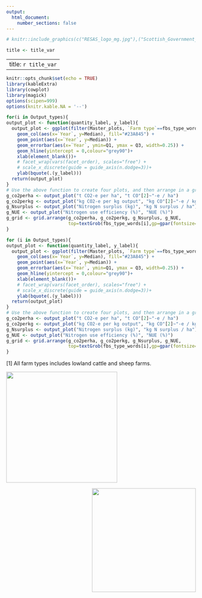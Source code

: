 ```yaml
---
output:
  html_document:
    number_sections: false
---
```

```r
# knitr::include_graphics(c("RESAS_logo_mg.jpg"),("Scottish_Government_logo_RGB.jpg"))

```

```r
title <- title_var
```
---
title: `r title_var`
---
```r
knitr::opts_chunk$set(echo = TRUE)
library(kableExtra)
library(cowplot)
library(magick)
options(scipen=999)
options(knitr.kable.NA = '--')
```


```r
for(i in Output_types){
output_plot <- function(quantity_label, y_label){
  output_plot <- ggplot(filter(Master_plots, `Farm type`==fbs_type_words[i], Quantity == quantity_label)) +
    geom_col(aes(x=`Year`, y=Median), fill="#23A845") +
    geom_point(aes(x=`Year`, y=Median)) +
    geom_errorbar(aes(x=`Year`, ymin=Q1, ymax = Q3, width=0.25)) +
    geom_hline(yintercept = 0,colour="grey90")+
    xlab(element_blank())+
    # facet_wrap(vars(facet_order), scales="free") +
    # scale_x_discrete(guide = guide_axis(n.dodge=3))+
    ylab(bquote(.(y_label)))
  return(output_plot)
}
# Use the above function to create four plots, and then arrange in a grid.
g_co2perha <- output_plot("t CO2-e per ha", "t CO"[2]~"-e / ha")
g_co2perkg <- output_plot("kg CO2-e per kg output", "kg CO"[2]~"-e / kg output")
g_Nsurplus <- output_plot("Nitrogen surplus (kg)", "kg N surplus / ha")
g_NUE <- output_plot("Nitrogen use efficiency (%)", "NUE (%)")
g_grid <- grid.arrange(g_co2perha, g_co2perkg, g_Nsurplus, g_NUE,
                       top=textGrob(fbs_type_words[i],gp=gpar(fontsize=20,font=2),x=0,hjust=0))
}

```

```r
for (i in Output_types){
output_plot <- function(quantity_label, y_label){
  output_plot <- ggplot(filter(Master_plots, `Farm type`==fbs_type_words[i], Quantity == quantity_label)) +
    geom_col(aes(x=`Year`, y=Median), fill="#23A845") +
    geom_point(aes(x=`Year`, y=Median)) +
    geom_errorbar(aes(x=`Year`, ymin=Q1, ymax = Q3, width=0.25)) +
    geom_hline(yintercept = 0,colour="grey90")+
    xlab(element_blank())+
    # facet_wrap(vars(facet_order), scales="free") +
    # scale_x_discrete(guide = guide_axis(n.dodge=3))+
    ylab(bquote(.(y_label)))
  return(output_plot)
}
# Use the above function to create four plots, and then arrange in a grid.
g_co2perha <- output_plot("t CO2-e per ha", "t CO"[2]~"-e / ha")
g_co2perkg <- output_plot("kg CO2-e per kg output", "kg CO"[2]~"-e / kg output")
g_Nsurplus <- output_plot("Nitrogen surplus (kg)", "kg N surplus / ha")
g_NUE <- output_plot("Nitrogen use efficiency (%)", "NUE (%)")
g_grid <- grid.arrange(g_co2perha, g_co2perkg, g_Nsurplus, g_NUE,
                       top=textGrob(fbs_type_words[i],gp=gpar(fontsize=20,font=2),x=0,hjust=0))
}
```

[1] All farm types includes lowland cattle and sheep farms.


![](RESAS_logo_mg.jpg){width="7.8cm" style="float:left"}![](Scottish_Government_logo_RGB.jpg){width=7.3cm style="float:right; padding-top:0.4cm"}




